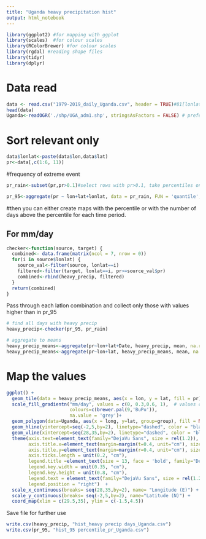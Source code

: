 ```yaml
---
title: "Uganda heavy precipitation hist"
output: html_notebook
---
```


```r
library(ggplot2) #for mapping with ggplot
library(scales)  #for colour scales
library(RColorBrewer) #for colour scales
library(rgdal) #reading shape files
library(tidyr)
library(dplyr)
```

# Data read
```r
data <- read.csv("1979-2019_daily_Uganda.csv", header = TRUE)#81[lonlat]*13879 days
head(data)
Uganda<-readOGR('./shp/UGA_adm1.shp', stringsAsFactors = FALSE) # preferred as it is being processed better by ggplot
```
# Sort relevant only
```r
data$lonlat<-paste(data$lon,data$lat) 
pr<-data[,c(1:6, 11)]
```


#frequency of extreme event
```r
pr_rain<-subset(pr,pr>0.1)#select rows with pr>0.1, take percentiles only of wet days!

pr_95<-aggregate(pr ~ lon+lat+lonlat, data = pr_rain, FUN = 'quantile', probs=c(95)/100) #select 95th percentile rain
```

#then you can either create maps with the percentile or with the number of days above the percentile for each time period. 

## For mm/day
```r
checker<-function(source, target) {
  combined<- data.frame(matrix(ncol = 7, nrow = 0))
  for(i in source$lonlat) {
    source_val<-filter(source, lonlat==i) 
    filtered<-filter(target, lonlat==i, pr>=source_val$pr)
    combined<-rbind(heavy_precip, filtered)
  }
  return(combined)
}
```


Pass through each latlon combination and collect only those with values higher than in pr_95
```r
# find all days with heavy precip
heavy_precip<-checker(pr_95, pr_rain)

# aggregate to means
heavy_precip_means<-aggregate(pr~lon+lat+Date, heavy_precip, mean, na.rm=TRUE)
heavy_precip_means<-aggregate(pr~lon+lat, heavy_precip_means, mean, na.rm=TRUE)
```

# Map the values

```r
ggplot() +
  geom_tile(data = heavy_precip_means, aes(x = lon, y = lat, fill = pr)) +
  scale_fill_gradientn("mm/day", values = c(0, 0.3,0.6, 1),  # values can twist the legend
                       colours=c(brewer.pal(9,'BuPu')),
                       na.value = 'grey')+
  geom_polygon(data=Uganda, aes(x = long, y=lat, group=group), fill = NA, col="black", size = 0.9) + # for the country map
  geom_hline(yintercept=seq(-2,5,by=2), linetype="dashed", color = "black") + # for y-axis
  geom_vline(xintercept=seq(28,35,by=2), linetype="dashed", color = "black") + # for x-axis
  theme(axis.text=element_text(family="DejaVu Sans", size = rel(1.2)),
        axis.title.x=element_text(margin=margin(t=0.4, unit="cm"), size=13,family="DejaVu Sans"),
        axis.title.y=element_text(margin=margin(r=0.4, unit="cm"), size=13, family="DejaVu Sans"),
        axis.ticks.length = unit(0.2, "cm"),
        legend.title =element_text(size = 13, face = 'bold', family="DejaVu Sans", margin=margin(b=0.4, unit="cm")),
        legend.key.width = unit(0.35, "cm"), 
        legend.key.height = unit(0.8, "cm"),
        legend.text = element_text(family="DejaVu Sans", size = rel(1.2)),
        legend.position = "right")  +
  scale_x_continuous(breaks= seq(28,35,by=2), name= "Longitude (E)") +
  scale_y_continuous(breaks= seq(-2,5,by=2), name="Latitude (N)") +
  coord_map(xlim = c(29.5,35), ylim = c(-1.5,4.5)) 
```
Save file for further use
```r
write.csv(heavy_precip, "hist_heavy precip days_Uganda.csv")
write.csv(pr_95, "hist_95 percentile_pr_Uganda.csv")
```

